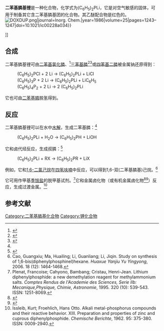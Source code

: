 {{Chembox
| ImageFile = LiPPh2.png
| ImageSize = 120
| ImageAlt = 
| IUPACName = 
| OtherNames = 二苯基磷化锂
|Section1={{Chembox Identifiers
| CASNo = 4541-02-0
| CASNo_Ref = {{cascite|correct|CAS}}
| PubChem = 3478053
| ChemSpiderID = 2719164
| DTXSID = DTXSID80392839
| StdInChI=1S/C12H10P.Li/c1-3-7-11(8-4-1)13-12-9-5-2-6-10-12;/h1-10H;/q-1;+1
| StdInChIKey = WKUYEGHEUWHKIU-UHFFFAOYSA-N
| SMILES = [Li+].C1=CC=C(C=C1)[P-]C2=CC=CC=C2
 }}
|Section2={{Chembox Properties
| C=12|H=10|Li=1|P=1 
| MolarMass =
| Appearance = 浅黄色固体
| Density = 
| MeltingPt = 
| BoilingPt = 
| SolubleOther = 醚类}}
|Section3={{Chembox Hazards
| GHSPictograms = {{GHS05}}{{GHS07}}{{GHS09}}
| GHSSignalWord = 危险
| HPhrases = {{H-phrases|302|312|314|332|400|410}}
| PPhrases = {{P-phrases|260|261|264|270|271|273|280|301+312|301+330+331|302+352|303+361+353|304+312|304+340|305+351+338|310|312|321|322|330|363|391|405|501}}
| MainHazards = 
| FlashPt = 
| AutoignitionPt = }}
}}
'''二苯基膦基锂'''是一种化合物，化学式为(C<sub>6</sub>H<sub>5</sub>)<sub>2</sub>PLi，它是对空气敏感的固体，可用于制备其它含二苯基膦基团的化合物。其乙醚配合物是红色的。
[[File:DOXDUP.png|thumb]]|journal=Inorg. Chem.|year=1986|volume=25|pages=1243–1247|doi=10.1021/ic00228a034}}</ref>]]

==合成==
二苯基膦基锂可由[[二苯基氯化膦|二苯基氯化膦]]、<ref>{{cite journal
|journal=Inorganic Syntheses
|title=Diphenyl(trimethylsilyl)phosphine and Dimethyl(trimethylsilyl)‐phosphine
|authors=R. Goldsberry  Kim Cohn
|year=1972|volume=13|pages=26-32
|doi=10.1002/9780470132449.ch7}}</ref>[[三苯基膦|三苯基膦]]<ref>{{cite journal|journal=Inorganic Syntheses|title=Lithium Diphenylphosphide and Diphenyl(Trimethylsilyl)Phosphine|authors=George W. Luther, III, Gordon Beyerle|year=1977|volume=17|pages=186-188|doi=10.1002/9780470132487.ch51}}</ref><ref name=Bianco>{{cite journal|journal=Inorganic Syntheses|title=Diphenylphosphine |authors=V. D. Bianco, S. Doronzo|year=1976|volume=16|pages=161-188|doi=10.1002/9780470132470.ch43}}</ref>或[[四苯基二膦|四苯基二膦]]被金属钠还原得到：
:(C<sub>6</sub>H<sub>5</sub>)<sub>2</sub>PCl  +  2 Li   →  (C<sub>6</sub>H<sub>5</sub>)<sub>2</sub>PLi  +  LiCl
:(C<sub>6</sub>H<sub>5</sub>)<sub>3</sub>P  +  2 Li   →  (C<sub>6</sub>H<sub>5</sub>)<sub>2</sub>PLi  +  LiC<sub>6</sub>H<sub>5</sub>
:(C<sub>6</sub>H<sub>5</sub>)<sub>4</sub>P<sub>2</sub>  +  2 Li   →  2 (C<sub>6</sub>H<sub>5</sub>)<sub>2</sub>PLi
它也可由[[二苯基膦|二苯基膦]]脱氢得到。

==反应==
二苯基膦基锂可以在水中[[水解|水解]]，生成二苯基膦：<ref name=Bianco/>
:(C<sub>6</sub>H<sub>5</sub>)<sub>2</sub>PLi  +  H<sub>2</sub>O   →   (C<sub>6</sub>H<sub>5</sub>)<sub>2</sub>PH  +  LiOH

它和卤代烃反应，生成叔膦：<ref>{{cite journal|journal=Inorganic Syntheses|title=''Cis''‐2‐Diphenylarsinovinyldiphenylphosphine and 2‐Diphenylarsinoethyldiphenylphosphine|authors=W. Levason, C. A. Mcauliffe |year=1976|volume=16|pages=188-192|doi=10.1002/9780470132470.ch50 }}</ref>
:(C<sub>6</sub>H<sub>5</sub>)<sub>2</sub>PLi  +  RX   →   (C<sub>6</sub>H<sub>5</sub>)<sub>2</sub>PR  +  LiX
例如，它和[[1,6-二氯己烷|1,6-二氯己烷]]在[[四氢呋喃|四氢呋喃]]中反应，可以得到1,6-双(二苯基膦基)己烷。<ref>Cao, Guangxiu; Ma, Huailing; Li, Guanliang; Li, Jiqin. Study on synthesis of 1,​6-​bis(diphenylphosphinel)​hexane. ''Huaxue Yanjiu Yu Yingyong'', 2006. 18 (12): 1464-1468.</ref>

它可用作甲基[[季铵盐|季铵盐]]的脱甲基试剂。<ref>Plenat, Francoise; Cahyono, Bambang; Cristau, Henri-Jean. Lithium diphenylphosphide: a new demethylation reagent for methylammonium salts. ''Comptes Rendus de l'Academie des Sciences, Serie IIb: Mecanique,Physique, Chimie, Astronomie'', 1995. 320 (10): 539-543. ISSN: 1251-8069.</ref>它和金属卤化物（或有机金属卤化物<ref>{{cite journal|last1=Alcalde|first1=Maria Isabel|last2=de la Mata|first2=Javier|last3=Gómez|first3=Manuel|last4=Royo|first4=pascual|last5=Sánchez|first5=Fernando|title=Half-sandwich isocyanide, phosphine, methyl and phosphanido pentamethylcyclopentadienylniobium (V) complexes|journal=Journal of Organometallic Chemistry|volume=492|issue=2|year=1995|pages=151–155|issn=0022328X|doi=10.1016/0022-328X(94)05289-N}}</ref><ref>{{cite journal|last1=Cano|first1=Ana|last2=Cuenca|first2=Tomás|last3=Galakhov|first3=Mikhail|last4=Rodríguez|first4=Gema M.|last5=Royo|first5=Pascual|last6=Cardin|first6=Christine J.|last7=Convery|first7=Maire A.|title=Fulvalene titanium and zirconium complexes: synthesis and NMR study of phosphanido-, alkyl-, and alkynyl-derivatives. X-ray crystal structures of [{Ti(η5−C<sub>5</sub>H<sub>5</sub>)(μ−PPH<sub>2</sub>)}<sub>2</sub>{μ−(η5−C<sub>5</sub>H<sub>4</sub>−η5−C<sub>5</sub>H<sub>4</sub>)}] and [{Zr(η5−C<sub>5</sub>H<sub>5</sub>)(μ−C≡CSiMe<sub>3</sub>)}<sub>2</sub>{μ−(η5−C<sub>5</sub>H<sub>4</sub>−η5−C<sub>5</sub>H<sub>4</sub>)}]|journal=Journal of Organometallic Chemistry|volume=493|issue=1-2|year=1995|pages=17–25|issn=0022328X|doi=10.1016/0022-328X(94)05288-M}}</ref>）反应，生成过渡金属{{le|膦配合物|Transition metal phosphido complexes}}。<ref>Issleib, Kurt; Froehlich, Hans Otto. Alkali metal-​phosphorus compounds and their reactive behavior. XIII. Preparation and properties of zinc and cuprous diphenylphosphide. ''Chemische Berichte'', 1962. 95: 375-380. ISSN: 0009-2940.</ref>

==参考文献==
{{reflist|2}}

[[Category:二苯基膦基化合物|Category:二苯基膦基化合物]]
[[Category:锂化合物|Category:锂化合物]]